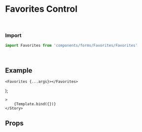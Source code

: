 
<Meta title="Forms/Favorites" component={Favorites} />

# Favorites Control


<br />

### Import
```javascript
import Favorites from 'components/forms/Favorites/Favorites'
```

<br />

## Example


    <Favorites {...args}></Favorites>
);

<Canvas withSource="open">
	<Story
		name="Favorites"
  
	>
		{Template.bind({})}
	</Story>   
</Canvas>

<br />

## Props
<ArgsTable story="Favorites" />